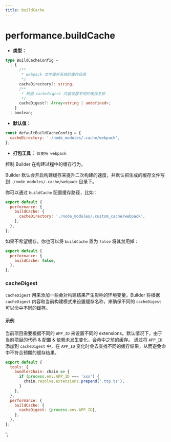 ```yaml
---
title: buildCache
---
```


# performance.buildCache

- **类型：**

```ts
type BuildCacheConfig =
  | {
      /**
       * webpack 文件缓存系统的缓存目录
       */
      cacheDirectory?: string;
      /**
       * 根据 cacheDigest 内容设置不同的缓存名称
       */
      cacheDigest?: Array<string | undefined>;
    }
  | boolean;
```

- **默认值：**

```js
const defaultBuildCacheConfig = {
  cacheDirectory: './node_modules/.cache/webpack',
};
```

- **打包工具：** `仅支持 webpack`

控制 Builder 在构建过程中的缓存行为。

Builder 默认会开启构建缓存来提升二次构建的速度，并默认把生成的缓存文件写到 `./node_modules/.cache/webpack` 目录下。

你可以通过 `buildCache` 配置缓存路径，比如：

```js
export default {
  performance: {
    buildCache: {
      cacheDirectory: './node_modules/.custom_cache/webpack',
    },
  },
};
```

如果不希望缓存，你也可以将 `buildCache` 置为 `false` 将其禁用掉：

```js
export default {
  performance: {
    buildCache: false,
  },
};
```

### cacheDigest

`cacheDigest` 用来添加一些会对构建结果产生影响的环境变量。Builder 将根据 `cacheDigest` 内容和当前构建模式来设置缓存名称，来确保不同的 `cacheDigest` 可以命中不同的缓存。

#### 示例

当前项目需要根据不同的 `APP_ID` 来设置不同的 extensions。默认情况下，由于当前项目的代码 & 配置 & 依赖未发生变化，会命中之前的缓存。
通过将 `APP_ID` 添加到 `cacheDigest` 中，在 `APP_ID` 变化时会去查找不同的缓存结果，从而避免命中不符合预期的缓存结果。

```js
export default {
  tools: {
    bundlerChain: chain => {
      if (process.env.APP_ID === 'xxx') {
        chain.resolve.extensions.prepend('.ttp.ts');
      }
    },
  },
  performance: {
    buildCache: {
      cacheDigest: [process.env.APP_ID],
    },
  },
};
```
';
